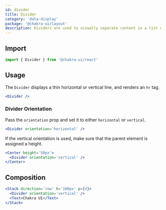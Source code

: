 ```yaml
---
id: divider
title: Divider
category: 'data-display'
package: '@chakra-ui/layout'
description: Dividers are used to visually separate content in a list or group.
---
```


## Import

```js
import { Divider } from '@chakra-ui/react'
```

## Usage

The `Divider` displays a thin horizontal or vertical line, and renders an `hr`
tag.

```jsx
<Divider />
```

### Divider Orientation

Pass the `orientation` prop and set it to either `horizontal` or `vertical`.

```jsx
<Divider orientation='horizontal' />
```

If the vertical orientation is used, make sure that the parent element is
assigned a height.

```jsx
<Center height='50px'>
  <Divider orientation='vertical' />
</Center>
```

## Composition

```jsx
<Stack direction='row' h='100px' p={4}>
  <Divider orientation='vertical' />
  <Text>Chakra UI</Text>
</Stack>
```
